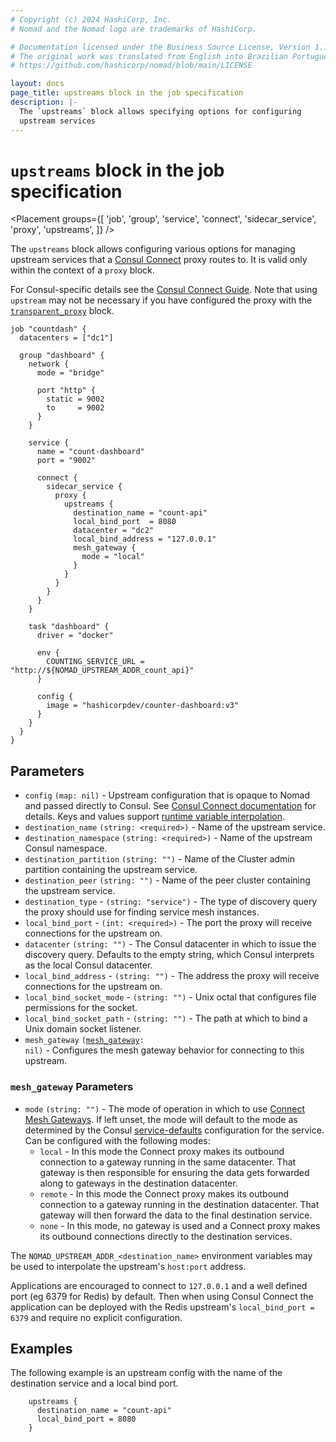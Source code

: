 ```yaml
---
# Copyright (c) 2024 HashiCorp, Inc.
# Nomad and the Nomad logo are trademarks of HashiCorp.

# Documentation licensed under the Business Source License, Version 1.1.
# The original work was translated from English into Brazilian Portuguese.
# https://github.com/hashicorp/nomad/blob/main/LICENSE

layout: docs
page_title: upstreams block in the job specification
description: |-
  The `upstreams` block allows specifying options for configuring
  upstream services
---
```


# `upstreams` block in the job specification

<Placement
  groups={[
    'job',
    'group',
    'service',
    'connect',
    'sidecar_service',
    'proxy',
    'upstreams',
  ]}
/>

The `upstreams` block allows configuring various options for managing upstream
services that a [Consul Connect][] proxy routes to. It is valid only within the
context of a `proxy` block.

For Consul-specific details see the [Consul Connect Guide][]. Note that using
`upstream` may not be necessary if you have configured the proxy with the
[`transparent_proxy`][] block.

```hcl
job "countdash" {
  datacenters = ["dc1"]

  group "dashboard" {
    network {
      mode = "bridge"

      port "http" {
        static = 9002
        to     = 9002
      }
    }

    service {
      name = "count-dashboard"
      port = "9002"

      connect {
        sidecar_service {
          proxy {
            upstreams {
              destination_name = "count-api"
              local_bind_port  = 8080
              datacenter = "dc2"
              local_bind_address = "127.0.0.1"
              mesh_gateway {
                mode = "local"
              }
            }
          }
        }
      }
    }

    task "dashboard" {
      driver = "docker"

      env {
        COUNTING_SERVICE_URL = "http://${NOMAD_UPSTREAM_ADDR_count_api}"
      }

      config {
        image = "hashicorpdev/counter-dashboard:v3"
      }
    }
  }
}

```

## Parameters

- `config` `(map: nil)` - Upstream configuration that is opaque to Nomad and passed
  directly to Consul. See [Consul Connect documentation][consul_expose_path_ref]
  for details. Keys and values support [runtime variable interpolation][interpolation].
- `destination_name` `(string: <required>)` - Name of the upstream service.
- `destination_namespace` `(string: <required>)` - Name of the upstream Consul namespace.
- `destination_partition` `(string: "")` - Name of the Cluster admin partition containing the upstream service.
- `destination_peer` `(string: "")` - Name of the peer cluster containing the upstream service.
- `destination_type` - `(string: "service")` - The type of discovery query the proxy should use for finding service mesh instances.
- `local_bind_port` - `(int: <required>)` - The port the proxy will receive
  connections for the upstream on.
- `datacenter` `(string: "")` - The Consul datacenter in which to issue the
  discovery query. Defaults to the empty string, which Consul interprets as the
  local Consul datacenter.
- `local_bind_address` - `(string: "")` - The address the proxy will receive
  connections for the upstream on.
- `local_bind_socket_mode` - `(string: "")` - Unix octal that configures file permissions for the socket.
- `local_bind_socket_path` - `(string: "")` - The path at which to bind a Unix domain socket listener.
- `mesh_gateway` <code>([mesh_gateway][mesh_gateway_param]: nil)</code> - Configures the mesh gateway
  behavior for connecting to this upstream.

### `mesh_gateway` Parameters

- `mode` `(string: "")` - The mode of operation in which to use [Connect Mesh Gateways][mesh_gateways].
  If left unset, the mode will default to the mode as determined by the Consul [service-defaults][service_defaults_mode]
  configuration for the service. Can be configured with the following modes:
  - `local` - In this mode the Connect proxy makes its outbound connection to a
  gateway running in the same datacenter. That gateway is then responsible for
  ensuring the data gets forwarded along to gateways in the destination datacenter.
  - `remote` - In this mode the Connect proxy makes its outbound connection to a
  gateway running in the destination datacenter. That gateway will then forward
  the data to the final destination service.
  - `none` - In this mode, no gateway is used and a Connect proxy makes its
  outbound connections directly to the destination services.

The `NOMAD_UPSTREAM_ADDR_<destination_name>` environment variables may be used
to interpolate the upstream's `host:port` address.

Applications are encouraged to connect to `127.0.0.1` and a well defined port
(eg 6379 for Redis) by default. Then when using Consul Connect the application
can be deployed with the Redis upstream's `local_bind_port = 6379` and require
no explicit configuration.

## Examples

The following example is an upstream config with the name of the destination service
and a local bind port.

```hcl
    upstreams {
      destination_name = "count-api"
      local_bind_port = 8080
    }
```

[Consul Connect]: /nomad/docs/integrations/consul-connect
[Consul Connect Guide]: /consul/tutorials/get-started-vms/virtual-machine-gs-service-discovery
[`transparent_proxy`]: /nomad/docs/job-specification/transparent_proxy
[job]: /nomad/docs/job-specification/job 'Nomad job Job Specification'
[group]: /nomad/docs/job-specification/group 'Nomad group Job Specification'
[task]: /nomad/docs/job-specification/task 'Nomad task Job Specification'
[interpolation]: /nomad/docs/runtime/interpolation 'Nomad interpolation'
[sidecar_service]: /nomad/docs/job-specification/sidecar_service 'Nomad sidecar service Specification'
[upstreams]: /nomad/docs/job-specification/upstreams 'Nomad upstream config Specification'
[service_defaults_mode]: /consul/docs/connect/config-entries/service-defaults#meshgateway
[mesh_gateway_param]: /nomad/docs/job-specification/upstreams#mesh_gateway-parameters
[mesh_gateways]: /consul/docs/connect/gateways/mesh-gateway/service-to-service-traffic-datacenters#mesh-gateways
[consul_expose_path_ref]: /consul/docs/connect/proxies/proxy-config-reference#expose-paths-configuration-reference
